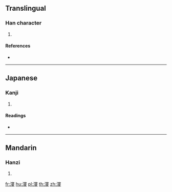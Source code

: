 ==Translingual==

===Han character===
{{Han char|rn=85|rad=水|as=13|sn=16|four=|canj=EJSE}}

# {{defn|Han|sort=水13}}

====References====
* {{Han ref|kx=0654.240|dkj=18445|dj=1065.020|hdz=31764.140|uh=6FC5|ud=28613}}

----

==Japanese==

===Kanji===
{{ja-kanji|grade=|rs=水13}}

# {{defn|lang=ja|sort=水13}}

====Readings====
* {{ja-readings|on=[[しん]] (shin)|kun=[[うるおう]] (uruou), [[ひたす]] (hitasu)}}

----

==Mandarin==

===Hanzi===
{{cmn-hanzi|pin=[[fèn]] ([[fen4]]), [[jìn]] ([[jin4]]), [[pēn]] ([[pen1]])|wg=fen<sup>4</sup>, chin<sup>4</sup>, p'en<sup>1</sup>}}

# {{defn|lang=cmn|sort=水13}}

[[fr:濅]]
[[hu:濅]]
[[pl:濅]]
[[th:濅]]
[[zh:濅]]